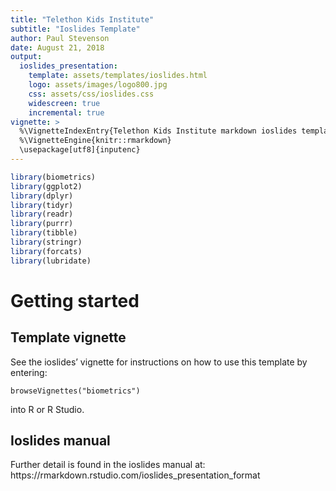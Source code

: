 ```yaml
---
title: "Telethon Kids Institute"
subtitle: "Ioslides Template"
author: Paul Stevenson
date: August 21, 2018
output:
  ioslides_presentation:
    template: assets/templates/ioslides.html
    logo: assets/images/logo800.jpg
    css: assets/css/ioslides.css
    widescreen: true
    incremental: true
vignette: >
  %\VignetteIndexEntry{Telethon Kids Institute markdown ioslides template}
  %\VignetteEngine{knitr::rmarkdown}
  \usepackage[utf8]{inputenc}
---
```


```r
library(biometrics)
library(ggplot2)
library(dplyr)
library(tidyr)
library(readr)
library(purrr)
library(tibble)
library(stringr)
library(forcats)
library(lubridate)

```

# Getting started

## Template vignette

See the ioslides' vignette for instructions on how to use this template by
entering:

    browseVignettes("biometrics")
    
into R or R Studio.

## Ioslides manual

Further detail is found in the ioslides manual at:
https://rmarkdown.rstudio.com/ioslides_presentation_format
